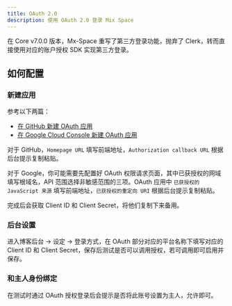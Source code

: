 ```yaml
---
title: OAuth 2.0
description: 使用 OAuth 2.0 登录 Mix Space
---
```


在 Core v7.0.0 版本，Mx-Space 重写了第三方登录功能，抛弃了 Clerk，转而直接使用对应的账户授权 SDK 实现第三方登录。

## 如何配置

### 新建应用

参考以下两篇：

- [在 GitHub 新建 OAuth 应用](https://docs.github.com/zh/apps/oauth-apps/building-oauth-apps/creating-an-oauth-app)
- [在 Google Cloud Console 新建 OAuth 应用](https://developers.google.com/identity/protocols/oauth2/web-server?hl=zh-cn#creatingcred)

对于 GitHub，`Homepage URL` 填写前端地址，`Authorization callback URL` 根据后台提示复制粘贴。

对于 Google，你可能需要先配置好 OAuth 权限请求页面，其中已获授权的网域填写根域名，API 范围选择非敏感范围的三项。OAuth 应用中 `已获授权的 JavaScript 来源` 填写前端地址，`已获授权的重定向 URI` 根据后台提示复制粘贴。

完成后会获取 Client ID 和 Client Secret，将他们复制下来备用。

### 后台设置

进入博客后台 -> 设定 -> 登录方式，在 OAuth 部分对应的平台名称下填写对应的 Client ID 和 Client Secret，保存后测试是否可以调用授权，若可调用即可启用并保存。

### 和主人身份绑定

在测试时通过 OAuth 授权登录后会提示是否将此账号设置为主人，允许即可。
